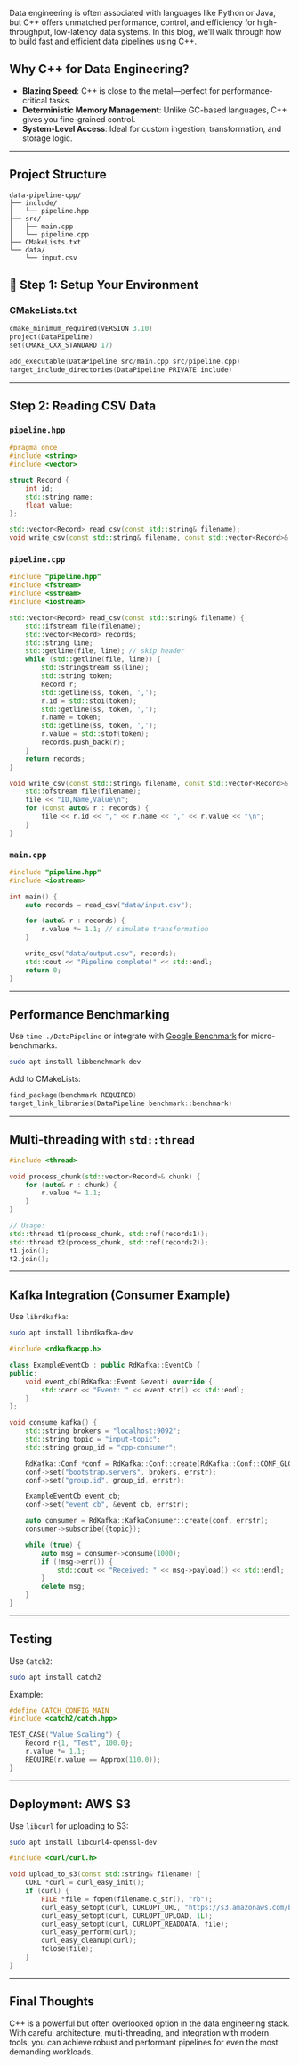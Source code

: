 
Data engineering is often associated with languages like Python or Java, but C++ offers unmatched performance, control, and efficiency for high-throughput, low-latency data systems. In this blog, we’ll walk through how to build fast and efficient data pipelines using C++.

## Why C++ for Data Engineering?

- **Blazing Speed**: C++ is close to the metal—perfect for performance-critical tasks.
- **Deterministic Memory Management**: Unlike GC-based languages, C++ gives you fine-grained control.
- **System-Level Access**: Ideal for custom ingestion, transformation, and storage logic.

---

## Project Structure

```
data-pipeline-cpp/
├── include/
│   └── pipeline.hpp
├── src/
│   ├── main.cpp
│   └── pipeline.cpp
├── CMakeLists.txt
└── data/
    └── input.csv
```

## 🔧 Step 1: Setup Your Environment

### CMakeLists.txt
```cpp
cmake_minimum_required(VERSION 3.10)
project(DataPipeline)
set(CMAKE_CXX_STANDARD 17)

add_executable(DataPipeline src/main.cpp src/pipeline.cpp)
target_include_directories(DataPipeline PRIVATE include)
```

---

## Step 2: Reading CSV Data

### `pipeline.hpp`
```cpp
#pragma once
#include <string>
#include <vector>

struct Record {
    int id;
    std::string name;
    float value;
};

std::vector<Record> read_csv(const std::string& filename);
void write_csv(const std::string& filename, const std::vector<Record>& records);
```

### `pipeline.cpp`
```cpp
#include "pipeline.hpp"
#include <fstream>
#include <sstream>
#include <iostream>

std::vector<Record> read_csv(const std::string& filename) {
    std::ifstream file(filename);
    std::vector<Record> records;
    std::string line;
    std::getline(file, line); // skip header
    while (std::getline(file, line)) {
        std::stringstream ss(line);
        std::string token;
        Record r;
        std::getline(ss, token, ',');
        r.id = std::stoi(token);
        std::getline(ss, token, ',');
        r.name = token;
        std::getline(ss, token, ',');
        r.value = std::stof(token);
        records.push_back(r);
    }
    return records;
}

void write_csv(const std::string& filename, const std::vector<Record>& records) {
    std::ofstream file(filename);
    file << "ID,Name,Value\n";
    for (const auto& r : records) {
        file << r.id << "," << r.name << "," << r.value << "\n";
    }
}
```

### `main.cpp`
```cpp
#include "pipeline.hpp"
#include <iostream>

int main() {
    auto records = read_csv("data/input.csv");

    for (auto& r : records) {
        r.value *= 1.1; // simulate transformation
    }

    write_csv("data/output.csv", records);
    std::cout << "Pipeline complete!" << std::endl;
    return 0;
}
```

---

## Performance Benchmarking

Use `time ./DataPipeline` or integrate with [Google Benchmark](https://github.com/google/benchmark) for micro-benchmarks.

```bash
sudo apt install libbenchmark-dev
```

Add to CMakeLists:
```cpp
find_package(benchmark REQUIRED)
target_link_libraries(DataPipeline benchmark::benchmark)
```

---

## Multi-threading with `std::thread`

```cpp
#include <thread>

void process_chunk(std::vector<Record>& chunk) {
    for (auto& r : chunk) {
        r.value *= 1.1;
    }
}

// Usage:
std::thread t1(process_chunk, std::ref(records1));
std::thread t2(process_chunk, std::ref(records2));
t1.join();
t2.join();
```

---

## Kafka Integration (Consumer Example)

Use `librdkafka`:
```bash
sudo apt install librdkafka-dev
```

```cpp
#include <rdkafkacpp.h>

class ExampleEventCb : public RdKafka::EventCb {
public:
    void event_cb(RdKafka::Event &event) override {
        std::cerr << "Event: " << event.str() << std::endl;
    }
};

void consume_kafka() {
    std::string brokers = "localhost:9092";
    std::string topic = "input-topic";
    std::string group_id = "cpp-consumer";

    RdKafka::Conf *conf = RdKafka::Conf::create(RdKafka::Conf::CONF_GLOBAL);
    conf->set("bootstrap.servers", brokers, errstr);
    conf->set("group.id", group_id, errstr);

    ExampleEventCb event_cb;
    conf->set("event_cb", &event_cb, errstr);

    auto consumer = RdKafka::KafkaConsumer::create(conf, errstr);
    consumer->subscribe({topic});

    while (true) {
        auto msg = consumer->consume(1000);
        if (!msg->err()) {
            std::cout << "Received: " << msg->payload() << std::endl;
        }
        delete msg;
    }
}
```

---

## Testing

Use `Catch2`:
```bash
sudo apt install catch2
```

Example:
```cpp
#define CATCH_CONFIG_MAIN
#include <catch2/catch.hpp>

TEST_CASE("Value Scaling") {
    Record r{1, "Test", 100.0};
    r.value *= 1.1;
    REQUIRE(r.value == Approx(110.0));
}
```

---

## Deployment: AWS S3

Use `libcurl` for uploading to S3:

```bash
sudo apt install libcurl4-openssl-dev
```

```cpp
#include <curl/curl.h>

void upload_to_s3(const std::string& filename) {
    CURL *curl = curl_easy_init();
    if (curl) {
        FILE *file = fopen(filename.c_str(), "rb");
        curl_easy_setopt(curl, CURLOPT_URL, "https://s3.amazonaws.com/bucket/output.csv");
        curl_easy_setopt(curl, CURLOPT_UPLOAD, 1L);
        curl_easy_setopt(curl, CURLOPT_READDATA, file);
        curl_easy_perform(curl);
        curl_easy_cleanup(curl);
        fclose(file);
    }
}
```

---

## Final Thoughts

C++ is a powerful but often overlooked option in the data engineering stack. With careful architecture, multi-threading, and integration with modern tools, you can achieve robust and performant pipelines for even the most demanding workloads.


